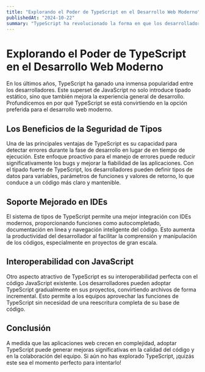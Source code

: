 ```yaml
---
title: "Explorando el Poder de TypeScript en el Desarrollo Web Moderno"
publishedAt: "2024-10-22"
summary: "TypeScript ha revolucionado la forma en que los desarrolladores escriben JavaScript al agregar tipado fuerte. En este artículo, exploraremos sus beneficios y cómo mejora la productividad y la calidad del código."
---
```


# Explorando el Poder de TypeScript en el Desarrollo Web Moderno

En los últimos años, TypeScript ha ganado una inmensa popularidad entre los desarrolladores. Este superset de JavaScript no solo introduce tipado estático, sino que también mejora la experiencia general de desarrollo. Profundicemos en por qué TypeScript se está convirtiendo en la opción preferida para el desarrollo web moderno.

## Los Beneficios de la Seguridad de Tipos

Una de las principales ventajas de TypeScript es su capacidad para detectar errores durante la fase de desarrollo en lugar de en tiempo de ejecución. Este enfoque proactivo para el manejo de errores puede reducir significativamente los bugs y mejorar la fiabilidad de las aplicaciones. Con el tipado fuerte de TypeScript, los desarrolladores pueden definir tipos de datos para variables, parámetros de funciones y valores de retorno, lo que conduce a un código más claro y mantenible.

## Soporte Mejorado en IDEs

El sistema de tipos de TypeScript permite una mejor integración con IDEs modernos, proporcionando funciones como autocompletado, documentación en línea y navegación inteligente del código. Esto aumenta la productividad del desarrollador al facilitar la comprensión y manipulación de los códigos, especialmente en proyectos de gran escala.

## Interoperabilidad con JavaScript

Otro aspecto atractivo de TypeScript es su interoperabilidad perfecta con el código JavaScript existente. Los desarrolladores pueden adoptar TypeScript gradualmente en sus proyectos, convirtiendo archivos de forma incremental. Esto permite a los equipos aprovechar las funciones de TypeScript sin necesidad de una reescritura completa de su base de código.

## Conclusión

A medida que las aplicaciones web crecen en complejidad, adoptar TypeScript puede generar mejoras significativas en la calidad del código y en la colaboración del equipo. Si aún no has explorado TypeScript, ¡quizás este sea el momento perfecto para intentarlo!

